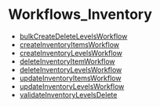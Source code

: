 
# Workflows\_Inventory

- [bulkCreateDeleteLevelsWorkflow](../../functions/core_flows.bulkCreateDeleteLevelsWorkflow/page.mdx)
- [createInventoryItemsWorkflow](../../functions/core_flows.createInventoryItemsWorkflow/page.mdx)
- [createInventoryLevelsWorkflow](../../functions/core_flows.createInventoryLevelsWorkflow/page.mdx)
- [deleteInventoryItemWorkflow](../../functions/core_flows.deleteInventoryItemWorkflow/page.mdx)
- [deleteInventoryLevelsWorkflow](../../functions/core_flows.deleteInventoryLevelsWorkflow/page.mdx)
- [updateInventoryItemsWorkflow](../../functions/core_flows.updateInventoryItemsWorkflow/page.mdx)
- [updateInventoryLevelsWorkflow](../../functions/core_flows.updateInventoryLevelsWorkflow/page.mdx)
- [validateInventoryLevelsDelete](../../functions/core_flows.validateInventoryLevelsDelete/page.mdx)
